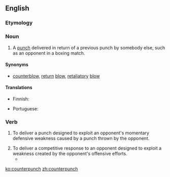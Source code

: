 ==English==

===Etymology===
{{prefix|counter|punch}}

===Noun===
{{en-noun|es}}

# A [[punch]] delivered in return of a previous punch by somebody else, such as an opponent in a boxing match.

====Synonyms====
*{{sense|punch in return of opponent's punch}} [[counterblow]], [[return]] [[blow]], [[retaliatory]] [[blow]]

====Translations====
{{trans-top|punch delivered in return of a previous punch by somebody else}}
* Finnish: {{t-|fi|vastaisku}}
{{trans-mid}}
* Portuguese: {{t-|pt|contragolpe|m}}
{{trans-bottom}}

===Verb===
{{en-verb|counterpunch|es}}

# {{context|boxing}} To deliver a punch designed to exploit an opponent's momentary defensive weakness caused by a punch thrown by the opponent.
# To deliver a competitive response to an opponent designed to exploit a weakness created by the opponent's offensive efforts.
#*{{quote-news|year=2009|date=January 25|author=Christopher Clarey|title=Top-Seeded Jankovic Falls Without a Fight|work=New York Times|url=http://www.nytimes.com/2009/01/25/sports/othersports/25tennis.html|passage=She stands just a little over 5-foot-6, but her two-handed ground strokes off both wings, inspired by the four-time Australian Open champion Monica Seles , allow her to create sharp angles and '''counterpunching''' power.}}

[[ko:counterpunch]]
[[zh:counterpunch]]